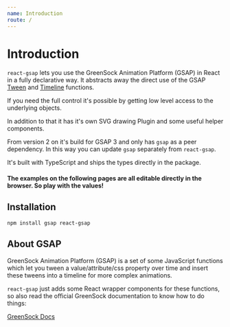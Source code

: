 ```yaml
---
name: Introduction
route: /
---
```


# Introduction

`react-gsap` lets you use the GreenSock Animation Platform (GSAP) in React in a fully declarative way.
It abstracts away the direct use of the GSAP [Tween](https://greensock.com/docs/v3/GSAP/Tween) and [Timeline](https://greensock.com/docs/v3/GSAP/Timeline) functions.

If you need the full control it's possible by getting low level access to the underlying objects.

In addition to that it has it's own SVG drawing Plugin and some useful helper components.

From version 2 on it's build for GSAP 3 and only has `gsap` as a peer dependency. In this way you can update `gsap` separately from `react-gsap`.

It's built with TypeScript and ships the types directly in the package.

#### The examples on the following pages are all editable directly in the browser. So play with the values!

## Installation

    npm install gsap react-gsap

## About GSAP

GreenSock Animation Platform (GSAP) is a set of some JavaScript functions which let you tween a value/attribute/css property over time and insert these tweens into a timeline for more complex animations.

`react-gsap` just adds some React wrapper components for these functions, so also read the official GreenSock documentation to know how to do things:

[GreenSock Docs](https://greensock.com/docs/)



